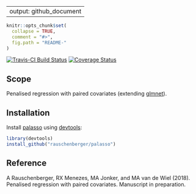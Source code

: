 
---
output: github_document
---

<!-- Modify xxx.Rmd, not xxx.md! -->

```r
knitr::opts_chunk$set(
  collapse = TRUE,
  comment = "#>",
  fig.path = "README-"
)
```

[![Travis-CI Build Status](https://travis-ci.org/rauschenberger/palasso.svg?branch=master)](https://travis-ci.org/rauschenberger/palasso)
[![Coverage Status](https://codecov.io/github/rauschenberger/palasso/coverage.svg?branch=master)](https://codecov.io/github/rauschenberger/palasso?branch=master)

## Scope

Penalised regression with paired covariates (extending [glmnet](https://CRAN.R-project.org/package=glmnet)).

## Installation

Install [palasso](https://github.com/rauschenberger/palasso) using [devtools](https://CRAN.R-project.org/package=devtools):

```r
library(devtools)
install_github("rauschenberger/palasso")
```

## Reference

A Rauschenberger, RX Menezes, MA Jonker, and MA van de Wiel (2018).
Penalised regression with paired covariates. Manuscript in preparation.

<!--
[![Bioconductor](https://www.bioconductor.org/images/logo/jpg/bioconductor_logo_grey.jpg){width=70px}](https://doi.org/10.18129/B9.bioc.globalSeq)
[![Github](https://assets-cdn.github.com/images/modules/logos_page/GitHub-Logo.png){width=50px}](https://doi.org/10.18129/B9.bioc.globalSeq)
-->

<!-- [html]
<script>
  (function(i,s,o,g,r,a,m){i['GoogleAnalyticsObject']=r;i[r]=i[r]||function(){
  (i[r].q=i[r].q||[]).push(arguments)},i[r].l=1*new Date();a=s.createElement(o),
  m=s.getElementsByTagName(o)[0];a.async=1;a.src=g;m.parentNode.insertBefore(a,m)
  })(window,document,'script','https://www.google-analytics.com/analytics.js','ga');
  ga('create', 'UA-96845398-3', 'auto');
  ga('send', 'pageview');
</script>
-->
